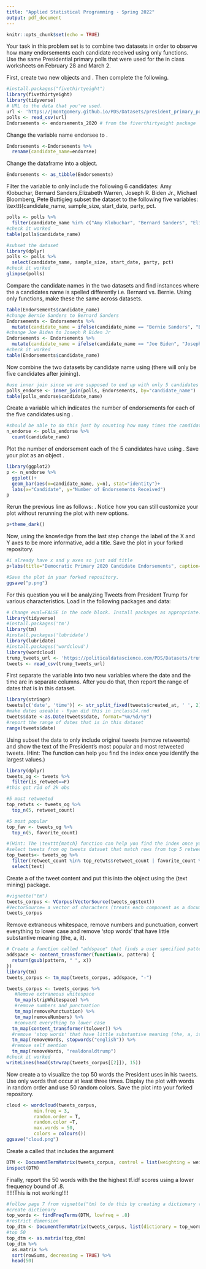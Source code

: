 ```yaml
---
title: "Applied Statistical Programming - Spring 2022"
output: pdf_document
---
```


```r
knitr::opts_chunk$set(echo = TRUE)
```

\begin{center}
{\Large{\textbf{Problem Set 3}}} \\
\vspace{4 bp}
Due Wednesday, March 16, 10:00 AM (Before Class) \\
\end{center}

\section*{Instructions}
\begin{enumerate}
  \item The following questions should each be answered within an Rmarkdown file. Be sure to provide many comments in your code blocks to facilitate grading. Undocumented code will not be graded.
  \item Work on git. Continue to work in the repository you forked from \url{https://github.com/johnsontr/AppliedStatisticalProgramming2022} and add your code for Problem Set 4. Commit and push frequently. Use meaningful commit messages because these will affect your grade.
  \item You may work in teams, but each student should develop their own Rmarkdown file. To be clear, there should be no copy and paste. Each keystroke in the assignment should be your own.
  \item For students new to programming, this may take a while. Get started.
\end{enumerate}

\section*{\texttt{tidyverse}}

Your task in this problem set is to combine two datasets in order to observe how many endorsements each candidate received using only \texttt{dplyr} functions. Use the same Presidential primary polls that were used for the in class worksheets on February 28 and March 2.\

First, create two new objects \texttt{polls} and \texttt{Endorsements}. Then complete the following.
```r
#install.packages("fivethirtyeight")
library(fivethirtyeight)
library(tidyverse)
# URL to the data that you've used.
url <- 'https://jmontgomery.github.io/PDS/Datasets/president_primary_polls_feb2020.csv'
polls <- read_csv(url)
Endorsements <- endorsements_2020 # from the fiverthirtyeight package
```
Change the \texttt{Endorsements} variable name endorsee to \texttt{candidate\_name}.
```r
Endorsements <-Endorsements %>% 
  rename(candidate_name=endorsee)
```
Change the \texttt{Endorsements} dataframe into a \texttt{tibble} object.
```r
Endorsements <- as_tibble(Endorsements)
```
Filter the \texttt{poll} variable to only include the following 6 candidates: Amy Klobuchar, Bernard Sanders,Elizabeth Warren, Joseph R. Biden Jr., Michael Bloomberg, Pete Buttigieg \textbf{and} subset the dataset to the following five variables: \texttt{candidate\_name, sample\_size, start\_date, party, pct.
```r
polls <- polls %>% 
  filter(candidate_name %in% c("Amy Klobuchar", "Bernard Sanders", "Elizabeth Warren", "Joseph R. Biden Jr.", "Michael Bloomberg", "Pete Buttigieg"))
#check it worked
table(polls$candidate_name)

#subset the dataset 
library(dplyr)
polls <- polls %>% 
  select(candidate_name, sample_size, start_date, party, pct)
#check it worked
glimpse(polls)
```
Compare the candidate names in the two datasets and find instances where the a candidates name is spelled differently i.e. Bernard vs. Bernie. Using only \texttt{dplyr} functions, make these the same across datasets. 
```r
table(Endorsements$candidate_name)
#change Bernie Sanders to Bernard Sanders
Endorsements <- Endorsements %>% 
  mutate(candidate_name = ifelse(candidate_name == "Bernie Sanders", "Bernard Sanders", candidate_name))
#change Joe Biden to Joseph R Biden Jr
Endorsements <- Endorsements %>% 
  mutate(candidate_name = ifelse(candidate_name == "Joe Biden", "Joseph R. Biden Jr.", candidate_name))
#check it worked
table(Endorsements$candidate_name)
```
Now combine the two datasets by candidate name using \texttt{dplyr} (there will only be five candidates after joining).
```r
#use inner join since we are supposed to end up with only 5 candidates after joining and endorsements doesn't have bloomberg
polls_endorse <- inner_join(polls, Endorsements, by="candidate_name")
table(polls_endorse$candidate_name)
```
Create a variable which indicates the number of endorsements for each of the five candidates using \texttt{dplyr}.
```r
#should be able to do this just by counting how many times the candidate name appears in the dataset
n_endorse <- polls_endorse %>% 
  count(candidate_name)
```
Plot the number of endorsement each of the 5 candidates have using \texttt{ggplot()}. Save your plot as an object \texttt{p}.
```r
library(ggplot2)
p <- n_endorse %>% 
  ggplot()+
  geom_bar(aes(x=candidate_name, y=n), stat="identity")+
  labs(x="Candidate", y="Number of Endorsements Received")
p
```
Rerun the previous line as follows: \texttt{p + theme\_dark()}. Notice how you can still customize your plot without rerunning the plot with new options.
```r
p+theme_dark()
```
Now, using the knowledge from the last step change the label of the X and Y axes to be more informative, add a title. Save the plot in your forked repository.
```r
#i already have x and y axes so just add title
p+labs(title="Democratic Primary 2020 Candidate Endorsements", caption="data from https://jmontgomery.github.io/PDS/Datasets/president_primary_polls_feb2020.csv")

#Save the plot in your forked repository.
ggsave("p.png")
```
\newpage


\section*{Text-as-Data with \texttt{tidyverse}}

For this question you will be analyzing Tweets from President Trump for various characteristics. Load in the following packages and data:

```r
# Change eval=FALSE in the code block. Install packages as appropriate.
library(tidyverse)
#install.packages('tm')
library(tm) 
#install.packages('lubridate')
library(lubridate)
#install.packages('wordcloud')
library(wordcloud)
trump_tweets_url <- 'https://politicaldatascience.com/PDS/Datasets/trump_tweets.csv'
tweets <- read_csv(trump_tweets_url)
```

First separate the \texttt{created\_at} variable into two new variables where the date and the time are in separate columns. After you do that, then report the range of dates that is in this dataset.
```r
library(stringr)
tweets[c('date', 'time')] <- str_split_fixed(tweets$created_at, ' ', 2)
#make dates useable - Ryan did this in inclass14.rmd
tweets$date <-as.Date(tweets$date, format="%m/%d/%y")
#report the range of dates that is in this dataset
range(tweets$date)
```

Using \texttt{dplyr} subset the data to only include original tweets (remove retweents) and show the text of the President's \textbf{top 5} most popular and most retweeted tweets. (Hint: The \texttt{match} function can help you find the index once you identify the largest values.) 
```r
library(dplyr)
tweets_og <- tweets %>% 
  filter(is_retweet==F)
#this got rid of 2k obs

#5 most retweeted
top_retwts <- tweets_og %>% 
  top_n(5, retweet_count)

#5 most popular
top_fav <- tweets_og %>%
  top_n(5, favorite_count)

#(Hint: The \texttt{match} function can help you find the index once you identify the largest values.) 
#select tweets from og tweets dataset that match rows from top 5 retweet and favorite vectors
top_tweets<- tweets_og %>% 
  filter(retweet_count %in% top_retwts$retweet_count | favorite_count %in% top_fav$favorite_count) %>% 
  select(text)
```
Create a \textit{corpus} of the tweet content and put this into the object \texttt{Corpus} using the \texttt{tm} (text mining) package. 
```r
#vignette("tm")
tweets_corpus <- VCorpus(VectorSource(tweets_og$text))
#VectorSource= a vector of characters (treats each component as a document)
tweets_corpus
```
Remove extraneous whitespace, remove numbers and punctuation, convert everything to lower case and remove 'stop words' that have little substantive meaning (the, a, it).
```r
# Create a function called "addspace" that finds a user specified pattern and substitutes the pattern with a space.
addspace <- content_transformer(function(x, pattern) {
  return(gsub(pattern, " ", x))
})
library(tm)
tweets_corpus <- tm_map(tweets_corpus, addspace, "-")

tweets_corpus <- tweets_corpus %>% 
   #Remove extraneous whitespace
   tm_map(stripWhitespace) %>% 
   #remove numbers and punctuation
   tm_map(removePunctuation) %>% 
   tm_map(removeNumbers) %>% 
   #convert everything to lower case
  tm_map(content_transformer(tolower)) %>% 
  #remove 'stop words' that have little substantive meaning (the, a, it).
  tm_map(removeWords, stopwords("english")) %>% 
  #remove self mention
  tm_map(removeWords, "realdonaldtrump")
#check it worked
writeLines(head(strwrap(tweets_corpus[[2]]), 15))
```
Now create a \texttt{wordcloud} to visualize the top 50 words the President uses in his tweets. Use only words that occur at least three times. Display the plot with words in random order and use 50 random colors. Save the plot into your forked repository.
```r
cloud <- wordcloud(tweets_corpus,
          min.freq = 3, 
          random.order = T, 
          random.color =T, 
          max.words = 50, 
          colors = colours())
ggsave("cloud.png")
```
Create a \textit{document term matrix} called \texttt{DTM} that includes the argument \texttt{ control = list(weighting = weightTfIdf)}
```r
DTM <- DocumentTermMatrix(tweets_corpus, control = list(weighting = weightTfIdf))
inspect(DTM)
```
Finally, report the 50 words with the the highest tf.idf scores using a lower frequency bound of .8.\
!!!!!This is not working!!!!
```r
#follow page 7 from vignette("tm) to do this by creating a dictionary to restrict dimension of matrix
#create dictionary
top_words <- findFreqTerms(DTM, lowfreq = .8)
#restrict dimension
top_dtm <- DocumentTermMatrix(tweets_corpus, list(dictionary = top_words))
#top 50
top_dtm <- as.matrix(top_dtm)
top_dtm %>% 
  as.matrix %>% 
  sort(rowSums, decreasing = TRUE) %>% 
  head(50)
```
